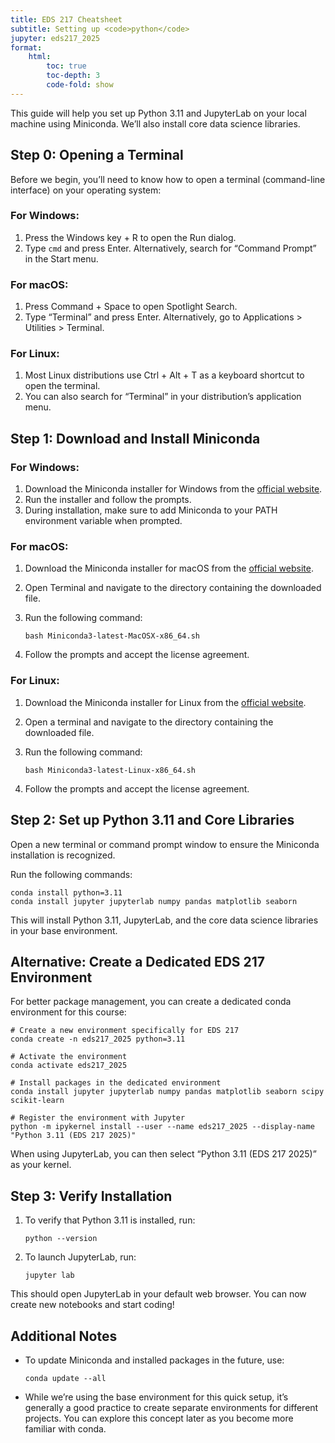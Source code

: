 ```yaml
---
title: EDS 217 Cheatsheet
subtitle: Setting up <code>python</code>
jupyter: eds217_2025
format: 
    html:
        toc: true
        toc-depth: 3
        code-fold: show
---
```


This guide will help you set up Python 3.11 and JupyterLab on your local machine using Miniconda. We'll also install core data science libraries.

## Step 0: Opening a Terminal

Before we begin, you'll need to know how to open a terminal (command-line interface) on your operating system:

### For Windows:
1. Press the Windows key + R to open the Run dialog.
2. Type `cmd` and press Enter.
   Alternatively, search for "Command Prompt" in the Start menu.

### For macOS:
1. Press Command + Space to open Spotlight Search.
2. Type "Terminal" and press Enter.
   Alternatively, go to Applications > Utilities > Terminal.

### For Linux:
1. Most Linux distributions use Ctrl + Alt + T as a keyboard shortcut to open the terminal.
2. You can also search for "Terminal" in your distribution's application menu.

## Step 1: Download and Install Miniconda

### For Windows:
1. Download the Miniconda installer for Windows from the [official website](https://docs.conda.io/en/latest/miniconda.html).
2. Run the installer and follow the prompts.
3. During installation, make sure to add Miniconda to your PATH environment variable when prompted.

### For macOS:
1. Download the Miniconda installer for macOS from the [official website](https://docs.conda.io/en/latest/miniconda.html).
2. Open Terminal and navigate to the directory containing the downloaded file.
3. Run the following command:
   ```
   bash Miniconda3-latest-MacOSX-x86_64.sh
   ```
4. Follow the prompts and accept the license agreement.

### For Linux:
1. Download the Miniconda installer for Linux from the [official website](https://docs.conda.io/en/latest/miniconda.html).
2. Open a terminal and navigate to the directory containing the downloaded file.
3. Run the following command:
   ```
   bash Miniconda3-latest-Linux-x86_64.sh
   ```
4. Follow the prompts and accept the license agreement.

## Step 2: Set up Python 3.11 and Core Libraries

Open a new terminal or command prompt window to ensure the Miniconda installation is recognized.

Run the following commands:

```
conda install python=3.11
conda install jupyter jupyterlab numpy pandas matplotlib seaborn
```

This will install Python 3.11, JupyterLab, and the core data science libraries in your base environment.

## Alternative: Create a Dedicated EDS 217 Environment

For better package management, you can create a dedicated conda environment for this course:

```
# Create a new environment specifically for EDS 217
conda create -n eds217_2025 python=3.11

# Activate the environment
conda activate eds217_2025

# Install packages in the dedicated environment
conda install jupyter jupyterlab numpy pandas matplotlib seaborn scipy scikit-learn

# Register the environment with Jupyter
python -m ipykernel install --user --name eds217_2025 --display-name "Python 3.11 (EDS 217 2025)"
```

When using JupyterLab, you can then select "Python 3.11 (EDS 217 2025)" as your kernel.

## Step 3: Verify Installation

1. To verify that Python 3.11 is installed, run:
   ```
   python --version
   ```

2. To launch JupyterLab, run:
   ```
   jupyter lab
   ```

This should open JupyterLab in your default web browser. You can now create new notebooks and start coding!

## Additional Notes

- To update Miniconda and installed packages in the future, use:
  ```
  conda update --all
  ```

- While we're using the base environment for this quick setup, it's generally a good practice to create separate environments for different projects. You can explore this concept later as you become more familiar with conda.

